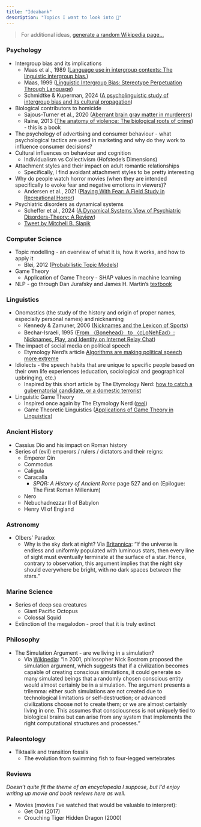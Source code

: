 ```yaml
---
title: "Ideabank"
description: "Topics I want to look into 🤔"
--- 
```

> For additional ideas, [generate a random Wikipedia page...](https://en.wikipedia.org/wiki/Wikipedia:Random)

### Psychology
* Intergroup bias and its implications
  * Maas et al., 1989 ([Language use in intergroup contexts: The linguistic intergroup bias.](https://psycnet.apa.org/doiLanding?doi=10.1037%2F0022-3514.57.6.981))
  * Maas, 1999 ([Linguistic Intergroup Bias: Stereotype Perpetuation Through Language](https://www.sciencedirect.com/science/article/abs/pii/S0065260108602725?via%3Dihub))
  * Schmidtke & Kuperman, 2024 ([A psycholinguistic study of intergroup bias and its cultural propagation](https://www.nature.com/articles/s41598-024-58905-y.pdf))
* Biological contributors to homicide
  * Sajous-Turner et al., 2020 ([Aberrant brain gray matter in murderers](https://link.springer.com/article/10.1007/s11682-019-00155-y))
  * Raine, 2013 ([The anatomy of violence: The biological roots of crime](https://psycnet.apa.org/record/2013-09813-000)) - this is a book
* The psychology of advertising and consumer behaviour - what psychological tactics are used in marketing and why do they work to influence consumer decisions?
* Cultural influences on behaviour and cognition
  * Individualism vs Collectivism (Hofstede's Dimensions)
* Attachment styles and their impact on adult romantic relationships
  * Specifically, I find avoidant attachment styles to be pretty interesting
* Why do people watch horror movies (when they are intended specifically to evoke fear and negative emotions in viewers)?
  * Andersen et al., 2021 ([Playing With Fear: A Field Study in Recreational Horror](https://journals.sagepub.com/doi/10.1177/0956797620972116))
* Psychiatric disorders as dynamical systems
  * Scheffer et al., 2024 ([A Dynamical Systems View of Psychiatric Disorders-Theory: A Review](https://pubmed.ncbi.nlm.nih.gov/38568615/))
  * [Tweet by Mitchell B. Slapik](https://x.com/mslapik/status/1860522739234132296?s=43)   

### Computer Science
* Topic modelling - an overview of what it is, how it works, and how to apply it
  * Blei, 2012 ([Probabilistic Topic Models](https://www.cs.columbia.edu/~blei/papers/Blei2012.pdf))
* Game Theory
  * Application of Game Theory - SHAP values in machine learning
* NLP - go through Dan Jurafsky and James H. Martin's [textbook](https://web.stanford.edu/~jurafsky/slp3/) 

### Linguistics
* Onomastics (the study of the history and origin of proper names, especially personal names) and nicknaming
  * Kennedy & Zamuner, 2006 ([Nicknames and the Lexicon of Sports](https://read.dukeupress.edu/american-speech/article/81/4/387/5450/NICKNAMES-AND-THE-LEXICON-OF-SPORTS))
  * Bechar-Israeli, 1995 ([From 〈Bonehead〉 to 〈cLoNehEad〉: Nicknames, Play, and Identity on Internet Relay Chat](https://academic.oup.com/jcmc/article/1/2/JCMC127/4584330))
* The impact of social media on political speech
  * Etymology Nerd's article [Algorithms are making political speech more extreme](https://www.usermag.co/p/algorithms-are-making-political-speech?utm_medium=ios&triedRedirect=true)
* Idiolects - the speech habits that are unique to specific people based on their own life experiences (education, sociological and geographical upbringing, etc.)
  * Inspired by this short article by The Etymology Nerd: [how to catch a gubernatorial candidate, or a domestic terrorist](https://etymology.substack.com/p/how-to-catch-a-gubernatorial-candidate?r=3uxy8z&utm_medium=ios&triedRedirect=true)
* Linguistic Game Theory
  * Inspired once again by The Etymology Nerd ([reel](https://www.instagram.com/reel/DC9YYsnOa79/?igsh=MXAybnppY3pvdndkNA==))
  * Game Theoretic Linguistics ([Applications of Game Theory in Linguistics](https://profgerhard.de/sfs/publications/compass.pdf))

### Ancient History
* Cassius Dio and his impact on Roman history
* Series of (evil) emperors / rulers / dictators and their reigns: 
  * Emperor Qin
  * Commodus
  * Caligula
  * Caracalla
    * *SPQR: A History of Ancient Rome* page 527 and on (Epilogue: The First Roman Millenium)
  * Nero
  * Nebuchadnezzar II of Babylon
  * Henry VI of England

### Astronomy
* Olbers' Paradox
  * Why is the sky dark at night? Via [Britannica](https://www.britannica.com/science/Olbers-paradox): "If the universe is endless and uniformly populated with luminous stars, then every line of sight must eventually terminate at the surface of a star. Hence, contrary to observation, this argument implies that the night sky should everywhere be bright, with no dark spaces between the stars."

### Marine Science
* Series of deep sea creatures
  * Giant Pacific Octopus
  * Colossal Squid
* Extinction of the megalodon - proof that it is truly extinct

### Philosophy
* The Simulation Argument - are we living in a simulation?
  * Via [Wikipedia](https://en.wikipedia.org/wiki/Simulation_hypothesis): "In 2001, philosopher Nick Bostrom proposed the simulation argument, which suggests that if a civilization becomes capable of creating conscious simulations, it could generate so many simulated beings that a randomly chosen conscious entity would almost certainly be in a simulation. The argument presents a trilemma: either such simulations are not created due to technological limitations or self-destruction; or advanced civilizations choose not to create them; or we are almost certainly living in one. This assumes that consciousness is not uniquely tied to biological brains but can arise from any system that implements the right computational structures and processes."

### Paleontology
* Tiktaalik and transition fossils
  * The evolution from swimming fish to four-legged vertebrates

### Reviews
*Doesn't quite fit the theme of an encyclopedia I suppose, but I'd enjoy writing up movie and book reviews here as well.*

* Movies (movies I've watched that would be valuable to interpret):
  * Get Out (2017)
  * Crouching Tiger Hidden Dragon (2000) 